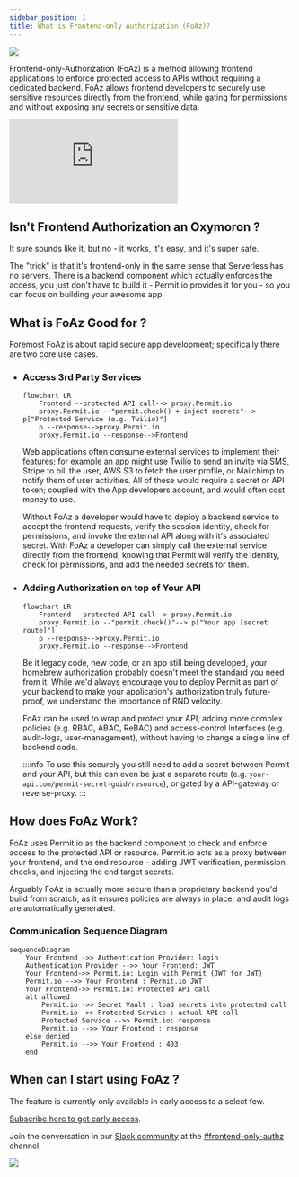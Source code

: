 ```yaml
---
sidebar_position: 1
title: What is Frontend-only Authorization (FoAz)?
---
```


<div style={{ display: "flex", justifyContent: "center" }}>
	<img src="/img/foaz/foaz.png" />
</div>

Frontend-only-Authorization (FoAz) is a method allowing frontend applications to enforce protected access to APIs without requiring a dedicated backend.
FoAz allows frontend developers to securely use sensitive resources directly from the frontend, while gating for permissions and without exposing any secrets or sensitive data.

<div className="video-container">
	<iframe
		src="https://www.youtube.com/embed/ft8HX-S8Duk"
		title="YouTube video player"
		frameBorder="0"
		allow="accelerometer; autoplay; clipboard-write; encrypted-media; gyroscope; picture-in-picture"
		allowFullScreen
	></iframe>
</div>
 
## Isn't Frontend Authorization an Oxymoron ?

It sure sounds like it, but no - it works, it's easy, and it's super safe.

The "trick" is that it's frontend-only in the same sense that Serverless has no servers.
There is a backend component which actually enforces the access, you just don't have to build it - Permit.io provides it for you - so you can focus on building your awesome app.

## What is FoAz Good for ?

Foremost FoAz is about rapid secure app development; specifically there are two core use cases.

- ### Access 3rd Party Services

  ```mermaid
  flowchart LR
      Frontend --protected API call--> proxy.Permit.io
      proxy.Permit.io --"permit.check() + inject secrets"--> p["Protected Service (e.g. Twilio)"]
      p --response-->proxy.Permit.io
      proxy.Permit.io --response-->Frontend
  ```

  Web applications often consume external services to implement their features; for example an app might use Twilio to send an invite via SMS, Stripe to bill the user, AWS S3 to fetch the user profile, or Mailchimp to notify them of user activities.
  All of these would require a secret or API token; coupled with the App developers account, and would often cost money to use.

  Without FoAz a developer would have to deploy a backend service to accept the frontend requests, verify the session identity, check for permissions, and invoke the external API along with it's associated secret.
  With FoAz a developer can simply call the external service directly from the frontend, knowing that Permit will verify the identity, check for permissions, and add the needed secrets for them.

- ### Adding Authorization on top of Your API

  ```mermaid
  flowchart LR
      Frontend --protected API call--> proxy.Permit.io
      proxy.Permit.io --"permit.check()"--> p["Your app [secret route]"]
      p --response-->proxy.Permit.io
      proxy.Permit.io --response-->Frontend
  ```

  Be it legacy code, new code, or an app still being developed, your homebrew authorization probably doesn't meet the standard you need from it.
  While we'd always encourage you to deploy Permit as part of your backend to make your application's authorization truly future-proof, we understand the importance of RND velocity.

  FoAz can be used to wrap and protect your API, adding more complex policies (e.g. RBAC, ABAC, ReBAC) and access-control interfaces (e.g. audit-logs, user-management), without having to change a single line of backend code.

  :::info
  To use this securely you still need to add a secret between Permit and your API,
  but this can even be just a separate route (e.g. `your-api.com/permit-secret-guid/resource`), or gated by a API-gateway or reverse-proxy.
  :::

## How does FoAz Work?

FoAz uses Permit.io as the backend component to check and enforce access to the protected API or resource.
Permit.io acts as a proxy between your frontend, and the end resource - adding JWT verification, permission checks, and injecting the end target secrets.

Arguably FoAz is actually more secure than a proprietary backend you'd build from scratch; as it ensures policies are always in place; and audit logs are automatically generated.

### Communication Sequence Diagram

```mermaid
sequenceDiagram
    Your Frontend ->> Authentication Provider: login
    Authentication Provider -->> Your Frontend: JWT
    Your Frontend->> Permit.io: Login with Permit (JWT for JWT)
    Permit.io -->> Your Frontend : Permit.io JWT
    Your Frontend->> Permit.io: Protected API call
    alt allowed
        Permit.io ->> Secret Vault : load secrets into protected call
        Permit.io ->> Protected Service : actual API call
        Protected Service -->> Permit.io: response
        Permit.io -->> Your Frontend : response
    else denied
        Permit.io -->> Your Frontend : 403
    end
```

## When can I start using FoAz ?

The feature is currently only available in early access to a select few.

[Subscribe here to get early access](https://hello.permit.io/foaz-ea).

Join the conversation in our [ Slack community](https://io.permit.io/join_community) at the [#frontend-only-authz](https://permit-io.slack.com/archives/C04U83ZABRD) channel.

[![](https://camo.githubusercontent.com/77726b9422833db0515171ce5ecc6458ce1877d29ad5785c6fb531805c5e8f13/68747470733a2f2f692e6962622e636f2f777a724748514c2f47726f75702d3734392e706e67)](https://io.permit.io/join_community)
